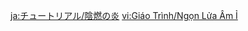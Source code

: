 {{Tutorial
|title    = Smoldering Flames
|subtitle = Combat Knowledge
|type     = Adventure
|icon     = Icon Tutorial Combat.png
|about    = Smoldering Flames
|image1   = Tutorial Adventure Smoldering Flames.png
|text1    = When afflicted with "Smoldering Flames," your character will take {{Color|help|Pyro DoT}}. If you can remove the Pyro attribute from the character through an {{Color|help|Elemental Reaction}}, then this debuff will no longer apply.
|sort     = 6010
}}
<noinclude>
<!-- interwikis -->
[[ja:チュートリアル/陰燃の炎]]
[[vi:Giáo Trình/Ngọn Lửa Âm Ỉ]]
</noinclude>
